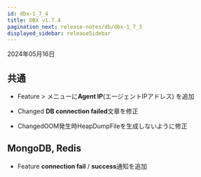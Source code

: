 ```yaml
---
id: dbx-1_7_4
title: DBX v1.7.4
pagination_next: release-notes/db/dbx-1_7_3
displayed_sidebar: releaseSidebar
---
```


2024年05月16日

## 共通

- <Status>Feature</Status> <Cmdname sid="side_management" className="uitext" /> &gt; <Cmdname sid="side_agents" className="uitext" />メニューに**Agent IP**(エージェントIPアドレス) を追加

- <Status>Changed</Status> **DB connection failed**文章を修正

- <Status>Changed</Status>OOM発生時HeapDumpFileを生成しないように修正

## MongoDB, Redis

- <Status>Feature</Status> **connection fail** / **success**通知を追加
